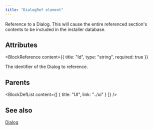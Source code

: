 ```yaml
---
title: "DialogRef element"
---
```



Reference to a Dialog. This will cause the entire referenced section's contents
 to be included in the installer database.


## Attributes

<BlockWrapper>

  <BlockReference
    content={{
      title: "Id",
      type: "string",
      required: true
    }}
  >
  The identifier of the Dialog to reference.
  </BlockReference>

</BlockWrapper>


## Parents

<BlockDefList content={[
    {
      title: "UI",
      link: "../ui"
    }
  ]}
/>

## See also
[Dialog](../dialog)